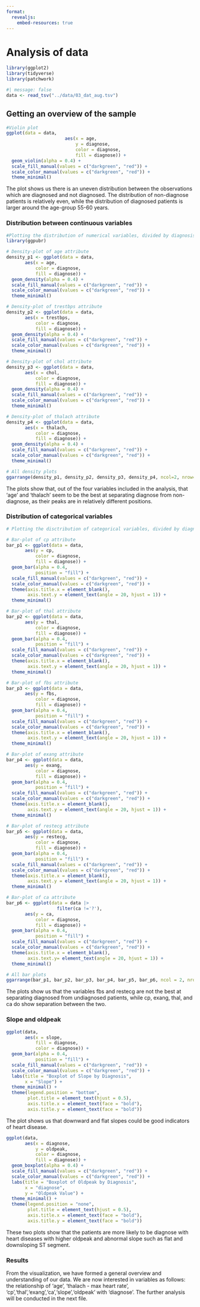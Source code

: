 ```yaml
---
format:
  revealjs:
    embed-resources: true
---
```


# Analysis of data

```r
library(ggplot2)
library(tidyverse)
library(patchwork)
```

```r
#| message: false
data <- read_tsv("../data/03_dat_aug.tsv")
```

## Getting an overview of the sample

```r
#Violin plot
ggplot(data = data,
                      aes(x = age,
                          y = diagnose,
                          color = diagnose,
                          fill = diagnose)) +
  geom_violin(alpha = 0.4) +
  scale_fill_manual(values = c("darkgreen", "red")) +
  scale_color_manual(values = c("darkgreen", "red")) +
  theme_minimal()

```

The plot shows us there is an uneven distribution between the observations which are diagnosed and not diagnosed. The distribution of non-diagnose patients is relatively even, while the distribution of diagnosed patients is larger around the age-group 55-60 years.

### Distribution between continuous variables

```r
#Plotting the distribution of numerical variables, divided by diagnosis
library(ggpubr)

# Density-plot of age attribute
density_p1 <- ggplot(data = data,
       aes(x = age,
           color = diagnose,
           fill = diagnose)) +
  geom_density(alpha = 0.4) +
  scale_fill_manual(values = c("darkgreen", "red")) +
  scale_color_manual(values = c("darkgreen", "red")) +
  theme_minimal()

# Density-plot of trestbps attribute
density_p2 <- ggplot(data = data,
       aes(x = trestbps,
           color = diagnose,
           fill = diagnose)) +
  geom_density(alpha = 0.4) +
  scale_fill_manual(values = c("darkgreen", "red")) +
  scale_color_manual(values = c("darkgreen", "red")) +
  theme_minimal()

# Density-plot of chol attribute
density_p3 <- ggplot(data = data,
       aes(x = chol,
           color = diagnose,
           fill = diagnose)) +
  geom_density(alpha = 0.4) +
  scale_fill_manual(values = c("darkgreen", "red")) +
  scale_color_manual(values = c("darkgreen", "red")) +
  theme_minimal()

# Density-plot of thalach attribute
density_p4 <- ggplot(data = data,
       aes(x = thalach,
           color = diagnose,
           fill = diagnose)) +
  geom_density(alpha = 0.4) +
  scale_fill_manual(values = c("darkgreen", "red")) +
  scale_color_manual(values = c("darkgreen", "red")) +
  theme_minimal()

# All density plots
ggarrange(density_p1, density_p2, density_p3, density_p4, ncol=2, nrow=2, common.legend = TRUE, legend = "bottom")
```

The plots show that, out of the four variables included in the analysis, that 'age' and 'thalach' seem to be the best at separating diagnose from non-diagnose, as their peaks are in relatively different positions.

### Distribution of categorical variables

```r
# Plotting the disctribution of categorical variables, divided by diagnosis

# Bar-plot of cp attribute
bar_p1 <- ggplot(data = data,
       aes(y = cp,
           color = diagnose,
           fill = diagnose)) +
  geom_bar(alpha = 0.4,
           position = "fill") +
  scale_fill_manual(values = c("darkgreen", "red")) +
  scale_color_manual(values = c("darkgreen", "red")) +
  theme(axis.title.x = element_blank(),
        axis.text.y = element_text(angle = 20, hjust = 1)) +
  theme_minimal()

# Bar-plot of thal attribute
bar_p2 <- ggplot(data = data,
       aes(y = thal,
           color = diagnose,
           fill = diagnose)) +
  geom_bar(alpha = 0.4,
           position = "fill") +
  scale_fill_manual(values = c("darkgreen", "red")) +
  scale_color_manual(values = c("darkgreen", "red")) +
  theme(axis.title.x = element_blank(),
        axis.text.y = element_text(angle = 20, hjust = 1)) +
  theme_minimal()

# Bar-plot of fbs attribute
bar_p3 <- ggplot(data = data,
       aes(y = fbs,
           color = diagnose,
           fill = diagnose)) +
  geom_bar(alpha = 0.4,
           position = "fill") +
  scale_fill_manual(values = c("darkgreen", "red")) +
  scale_color_manual(values = c("darkgreen", "red")) +
  theme(axis.title.x = element_blank(),
        axis.text.y = element_text(angle = 20, hjust = 1)) +
  theme_minimal()

# Bar-plot of exang attribute
bar_p4 <- ggplot(data = data,
       aes(y = exang,
           color = diagnose,
           fill = diagnose)) +
  geom_bar(alpha = 0.4,
           position = "fill") +
  scale_fill_manual(values = c("darkgreen", "red")) +
  scale_color_manual(values = c("darkgreen", "red")) +
  theme(axis.title.x = element_blank(),
        axis.text.y = element_text(angle = 20, hjust = 1)) +
  theme_minimal()

# Bar-plot of restecg attribute
bar_p5 <- ggplot(data = data,
       aes(y = restecg,
           color = diagnose,
           fill = diagnose)) +
  geom_bar(alpha = 0.4,
           position = "fill") +
  scale_fill_manual(values = c("darkgreen", "red")) +
  scale_color_manual(values = c("darkgreen", "red")) +
  theme(axis.title.x = element_blank(),
        axis.text.y = element_text(angle = 20, hjust = 1)) +
  theme_minimal()

# Bar-plot of ca attribute
bar_p6 <- ggplot(data = data |> 
                   filter(ca !='?'),
       aes(y = ca,
           color = diagnose,
           fill = diagnose)) +
  geom_bar(alpha = 0.4,
           position = "fill") +
  scale_fill_manual(values = c("darkgreen", "red")) +
  scale_color_manual(values = c("darkgreen", "red")) +
  theme(axis.title.x = element_blank(),
        axis.text.y= element_text(angle = 20, hjust = 1)) +
  theme_minimal()

# All bar plots
ggarrange(bar_p1, bar_p2, bar_p3, bar_p4, bar_p5, bar_p6, ncol = 2, nrow = 3, common.legend = TRUE, legend = "bottom")


```

The plots show us that the variables fbs and restecg are not the best at separating diagnosed from undiagnosed patients, while cp, exang, thal, and ca do show separation between the two.

### Slope and oldpeak

```r
ggplot(data, 
       aes(x = slope,
           fill = diagnose,
           color = diagnose)) + 
  geom_bar(alpha = 0.4,
           position = "fill") +
  scale_fill_manual(values = c("darkgreen", "red")) +
  scale_color_manual(values = c("darkgreen", "red")) + 
  labs(title = "Boxplot of Slope by Diagnosis",
       x = "Slope") +
  theme_minimal() +
  theme(legend.position = "bottom",  
        plot.title = element_text(hjust = 0.5),  
        axis.title.x = element_text(face = "bold"), 
        axis.title.y = element_text(face = "bold")) 
```

The plot shows us that downward and flat slopes could be good indicators of heart disease.

```r
ggplot(data, 
       aes(x = diagnose, 
           y = oldpeak, 
           color = diagnose,
           fill = diagnose)) + 
  geom_boxplot(alpha = 0.4) +
  scale_fill_manual(values = c("darkgreen", "red")) + 
  scale_color_manual(values = c("darkgreen", "red")) + 
  labs(title = "Boxplot of Oldpeak by Diagnosis",
       x = "diagnose",
       y = "Oldpeak Value") +
  theme_minimal() +  
  theme(legend.position = "none",
        plot.title = element_text(hjust = 0.5), 
        axis.title.x = element_text(face = "bold"), 
        axis.title.y = element_text(face = "bold")) 
```

These two plots show that the patients are more likely to be diagnose with heart diseases with higher oldpeak and abnormal slope such as flat and downsloping ST segment.

### Results

From the visualization, we have formed a general overview and understanding of our data. We are now interested in variables as follows: the relationship of 'age', 'thalach - max heart rate', 'cp','thal','exang','ca','slope','oldpeak' with 'diagnose'. The further analysis will be conducted in the next file.
